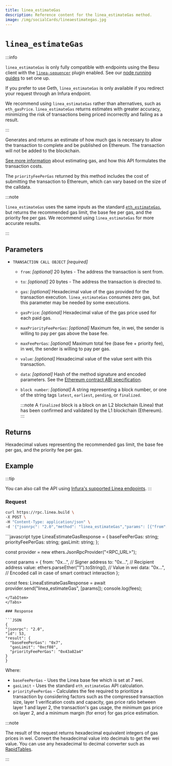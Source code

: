 ```yaml
---
title: linea_estimateGas
description: Reference content for the linea_estimateGas method.
image: /img/socialCards/lineaestimategas.jpg
---
```



# `linea_estimateGas`

:::info

`linea_estimateGas` is only fully compatible with endpoints using the Besu client with the 
[`linea-sequencer`](https://github.com/Consensys/linea-sequencer/tree/main) plugin enabled. See our
[node running guides](../../guides/run-a-node/index.mdx) to set one up.

If you prefer to use Geth, `linea_estimateGas` is only available 
if you redirect your request through an Infura endpoint.

We recommend using `linea_estimateGas` rather than alternatives, such as `eth_gasPrice`. 
`linea_estimateGas` returns estimates with greater accuracy, minimizing the risk of transactions
being priced incorrectly and failing as a result. 

:::

Generates and returns an estimate of how much gas is necessary to allow the transaction to complete 
and be published on Ethereum. The transaction will not be added to the blockchain.

[See more information](../../guides/gas/gas-fees.mdx) about estimating gas, and how this API 
formulates the transaction costs.

The `priorityFeePerGas` returned by this method includes the cost of submitting the transaction to 
Ethereum, which can vary based on the size of the calldata.

:::note

`linea_estimateGas` uses the same inputs as the standard
[`eth_estimateGas`](https://docs.infura.io/api/networks/linea/json-rpc-methods/eth_estimategas), but 
returns the recommended gas limit, the base fee per gas, and the priority fee per gas. We recommend 
using `linea_estimateGas` for more accurate results.

:::

## Parameters

- `TRANSACTION CALL OBJECT` _\[required]_
  - `from`: _\[optional]_ 20 bytes - The address the transaction is sent from.
  - `to`: _\[optional]_ 20 bytes - The address the transaction is directed to.
  - `gas`: _\[optional]_ Hexadecimal value of the gas provided for the transaction execution. `linea_estimateGas` consumes
      zero gas, but this parameter may be needed by some executions.
  - `gasPrice`: _\[optional]_ Hexadecimal value of the gas price used for each paid gas.
  - `maxPriorityFeePerGas`: _\[optional]_ Maximum fee, in wei, the sender is willing to pay per gas above the base fee.
  - `maxFeePerGas`: _\[optional]_ Maximum total fee (base fee + priority fee), in wei, the sender is willing to pay per gas.
  - `value`: _\[optional]_ Hexadecimal value of the value sent with this transaction.
  - `data`: _\[optional]_ Hash of the method signature and encoded parameters. See the
      [Ethereum contract ABI specification](https://docs.soliditylang.org/en/latest/abi-spec.html).
  - `block number`: _\[optional]_ A string representing a block number, or one of the string tags `latest`, `earliest`,
      `pending`, or `finalized`.

      :::note
      A `finalized` block is a block on an L2 blockchain (Linea) that has been confirmed and validated by
      the L1 blockchain (Ethereum).
      :::

## Returns

Hexadecimal values representing the recommended gas limit, the base fee per gas, and the priority 
fee per gas.

## Example

:::tip

You can also call the API using [Infura's supported Linea endpoints](https://docs.infura.io/api/networks/linea/choose-a-network).
:::

### Request

<Tabs>
  <TabItem value="cURL">

  ```bash
  curl https://rpc.linea.build \
  -X POST \
  -H "Content-Type: application/json" \
  -d '{"jsonrpc": "2.0","method": "linea_estimateGas","params": [{"from": "0x971e727e956690b9957be6d51Ec16E73AcAC83A7","gas":"0x21000"}],"id": 53}'
  ```

  </TabItem>
  <TabItem value="ethers.js">
  ```javascript
  type LineaEstimateGasResponse = {
    baseFeePerGas: string;
    priorityFeePerGas: string;
    gasLimit: string;
  };

  const provider = new ethers.JsonRpcProvider("<RPC_URL>");

  const params = {
    from: "0x...", // Signer address
    to: "0x...", // Recipient address
    value: ethers.parseEther("1").toString(), // Value in wei
    data: "0x...", // Encoded call in case of smart contract interaction
  };

  const fees: LineaEstimateGasResponse = await provider.send("linea_estimateGas", [params]);
  console.log(fees);
  ``` 
  </TabItem>
</Tabs>

### Response

```JSON
{
  "jsonrpc": "2.0",
  "id": 53,
  "result": {
    "baseFeePerGas": "0x7",
    "gasLimit": "0xcf08",
    "priorityFeePerGas": "0x43a82a4"
  }
}
```

Where:
- `baseFeePerGas` - Uses the Linea base fee which is set at 7 wei.
- `gasLimit` - Uses the standard `eth_estimateGas` API calculation.
- `priorityFeePerGas` - Calculates the fee required to prioritize a transaction by considering factors such as the
    compressed transaction size, layer 1 verification costs and capacity, gas price ratio between layer 1 and
    layer 2, the transaction's gas usage, the minimum gas price on layer 2, and a minimum
    margin (for error) for gas price estimation.

:::note

The result of the request returns hexadecimal equivalent integers of gas prices in wei. Convert the hexadecimal value into
decimals to get the wei value. You can use any hexadecimal to decimal converter such as
[RapidTables](https://www.rapidtables.com/convert/number/hex-to-decimal.html).

:::
